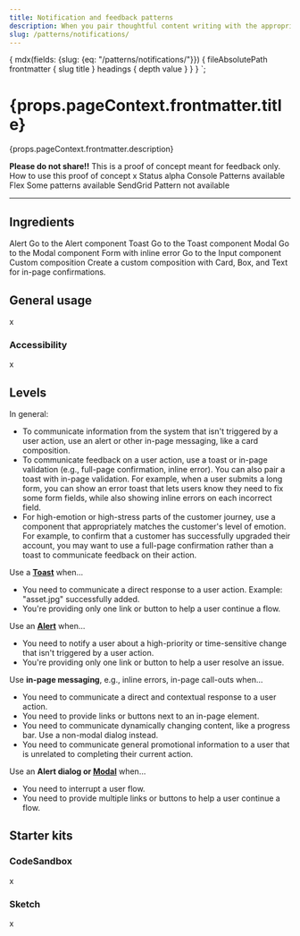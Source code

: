 ```yaml
---
title: Notification and feedback patterns
description: When you pair thoughtful content writing with the appropriate UI element to notify customers of relevant information, you can establish trust during their journey with Twilio at just the right time.
slug: /patterns/notifications/
---
```



  {
    mdx(fields: {slug: {eq: "/patterns/notifications/"}}) {
      fileAbsolutePath
      frontmatter {
        slug
        title
      }
      headings {
        depth
        value
      }
    }
  }
`;

<content>

<h1>{props.pageContext.frontmatter.title}</h1>

<Paragraph>{props.pageContext.frontmatter.description}</Paragraph>

<Box marginBottom="space80">
  <Stack orientation="vertical" spacing="space30">
  <Alert variant="warning">
    <Text as="span">
      <strong>Please do not share!!</strong> This is a proof of concept meant for feedback only.
    </Text>
  </Alert>
    <Callout variant="warning">
      <CalloutTitle>How to use this proof of concept</CalloutTitle>
      <CalloutText>
        x
      </CalloutText>
    </Callout>
  </Stack>
</Box>

<Box as="dl">
  <Box marginBottom="space30">
    <Text as="dt" display="inline-block" color="colorTextWeak" lineHeight="lineHeight30">
      <Box width="size10">
        Status
      </Box>
    </Text>
    <Text as="dd" display="inline-block">
      alpha
    </Text>
  </Box>
  <Box marginBottom="space30">
    <Text as="dt" display="inline-block" color="colorTextWeak">
      <Box width="size10">
        Console
      </Box>
    </Text>
    <Text as="dd" display="inline-block">
      <MediaObject>
        <MediaFigure spacing="space20">
          <SuccessIcon color="colorTextSuccess" decorative={true} />
        </MediaFigure>
        <MediaBody>
          <Text as="p">
            Patterns available
          </Text>
        </MediaBody>
      </MediaObject>
    </Text>
  </Box>
  <Box marginBottom="space30">
    <Text as="dt" display="inline-block" color="colorTextWeak">
      <Box width="size10">
        Flex
      </Box>
    </Text>
    <Text as="dd" display="inline-block">
      Some patterns available
    </Text>
  </Box>
  <Box marginBottom="space30">
    <Text as="dt" display="inline-block" color="colorTextWeak">
      <Box width="size10">
        SendGrid
      </Box>
    </Text>
    <Text as="dd" display="inline-block">
      <MediaObject>
        <MediaFigure spacing="space20">
          <ErrorIcon color="colorTextError" decorative={true} />
        </MediaFigure>
        <MediaBody>
          <Text as="p">
            Pattern not available
          </Text>
        </MediaBody>
      </MediaObject>
    </Text>
  </Box>
</Box>

</content>

---

<contentwrapper>

<PageAside data={props.data.mdx} />

<content>

## Ingredients

<Grid gutter="space30" marginBottom="space80">
  <Column>
    <Stack orientation="vertical" spacing="space50">
      <Card>
        <Heading as="H3" variant="heading30">
          Alert
        </Heading>
        <Anchor href="../components/alert">
          Go to the Alert component
        </Anchor>
      </Card>
      <Card>
        <Heading as="H3" variant="heading30">
          Toast
        </Heading>
        <Anchor href="../components/toast">
          Go to the Toast component
        </Anchor>
      </Card>
      <Card>
        <Heading as="H3" variant="heading30">
          Modal
        </Heading>
        <Anchor href="../components/modal">
          Go to the Modal component
        </Anchor>
      </Card>
    </Stack>
  </Column>
  <Column>
    <Stack orientation="vertical" spacing="space50">
      <Card>
        <Heading as="H3" variant="heading30">
          Form with inline error
        </Heading>
        <Anchor href="../form-elements/input/#input-with-inline-error">
          Go to the Input component
        </Anchor>
      </Card>
      <Card>
        <Heading as="H3" variant="heading30">
          Custom composition
        </Heading>
          Create a custom composition with Card, Box, and Text for in-page confirmations.
      </Card>
    </Stack>
  </Column>
</Grid>

## General usage

x

### Accessibility

x

## Levels

In general:

- To communicate information from the system that isn't triggered by a user action, use an alert or other in-page messaging, like a card composition.
- To communicate feedback on a user action, use a toast or in-page validation (e.g., full-page confirmation, inline error). You can also pair a toast with in-page validation. For example, when a user submits a long form, you can show an error toast that lets users know they need to fix some form fields, while also showing inline errors on each incorrect field.
- For high-emotion or high-stress parts of the customer journey, use a component that appropriately matches the customer's level of emotion. For example, to confirm that a customer has successfully upgraded their account, you may want to use a full-page confirmation rather than a toast to communicate feedback on their action.

Use a **[Toast](../components/toast)** when...

- You need to communicate a direct response to a user action. Example: "asset.jpg" successfully added.
- You're providing only one link or button to help a user continue a flow.

Use an **[Alert](../components/alert)** when...

- You need to notify a user about a high-priority or time-sensitive change that isn't triggered by a user action.
- You're providing only one link or button to help a user resolve an issue.

Use **in-page messaging**, e.g., inline errors, in-page call-outs when...

- You need to communicate a direct and contextual response to a user action.
- You need to provide links or buttons next to an in-page element.
- You need to communicate dynamically changing content, like a progress bar. Use a non-modal dialog instead.
- You need to communicate general promotional information to a user that is unrelated to completing their current action.

Use an **Alert dialog or [Modal](../components/modal)** when...
- You need to interrupt a user flow.
- You need to provide multiple links or buttons to help a user continue a flow.

## Starter kits

### CodeSandbox

x

### Sketch

x

</content>

</contentwrapper>
